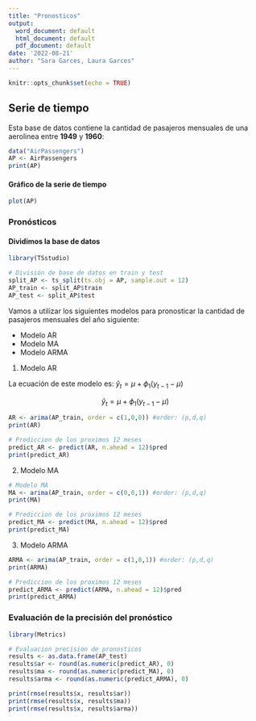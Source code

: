 ---
title: "Pronosticos"
output:
  word_document: default
  html_document: default
  pdf_document: default
date: '2022-08-21'
author: "Sara Garces, Laura Garces"
---

```{r setup, include=FALSE}
knitr::opts_chunk$set(echo = TRUE)
```

## Serie de tiempo

Esta base de datos contiene la cantidad de pasajeros mensuales de una aerolinea entre **1949** y **1960**:

```{r echo=TRUE}
data("AirPassengers")
AP <- AirPassengers
print(AP)
```

#### Gráfico de la serie de tiempo

```{r echo=FALSE}
plot(AP)
```

### Pronósticos

#### Dividimos la base de datos
```{r echo=FALSE}
library(TSstudio)

# División de base de datos en train y test
split_AP <- ts_split(ts.obj = AP, sample.out = 12)
AP_train <- split_AP$train
AP_test <- split_AP$test
```

Vamos a utilizar los siguientes modelos para pronosticar la cantidad de pasajeros mensuales del año siguiente:

- Modelo AR
- Modelo MA
- Modelo ARMA

1. Modelo AR

La ecuación de este modelo es: $\hat y_t = \mu + \phi_1(y_{t-1}-\mu)$

$$
\hat y_t = \mu + \phi_1(y_{t-1}-\mu)
$$
```{r echo=FALSE}
AR <- arima(AP_train, order = c(1,0,0)) #order: (p,d,q)
print(AR)

# Prediccion de los proximos 12 meses
predict_AR <- predict(AR, n.ahead = 12)$pred
print(predict_AR)
```

2. Modelo MA

```{r echo=FALSE}
# Modelo MA
MA <- arima(AP_train, order = c(0,0,1)) #order: (p,d,q)
print(MA)

# Prediccion de los proximos 12 meses
predict_MA <- predict(MA, n.ahead = 12)$pred
print(predict_MA)
```

3. Modelo ARMA

```{r echo=FALSE}
ARMA <- arima(AP_train, order = c(1,0,1)) #order: (p,d,q)
print(ARMA)

# Prediccion de los proximos 12 meses
predict_ARMA <- predict(ARMA, n.ahead = 12)$pred
print(predict_ARMA)
```

### Evaluación de la precisión del pronóstico

```{r echo=FALSE}
library(Metrics)

# Evaluacion precision de pronosticos
results <- as.data.frame(AP_test)
results$ar <- round(as.numeric(predict_AR), 0)
results$ma <- round(as.numeric(predict_MA), 0)
results$arma <- round(as.numeric(predict_ARMA), 0)
```

```{r echo=TRUE}
print(rmse(results$x, results$ar))
print(rmse(results$x, results$ma))
print(rmse(results$x, results$arma))
```